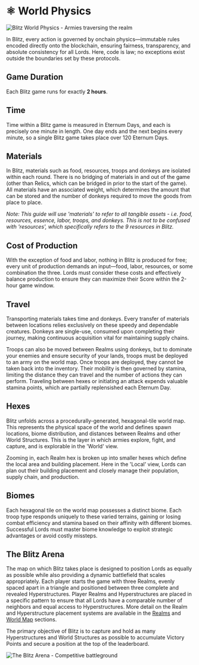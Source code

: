 
# ⚛️ World Physics

<img
  src="/images/covers/blitz-world-physics.png"
  alt="Blitz World Physics - Armies traversing the realm"
  className="w-full rounded-lg my-6"
/>

In Blitz, every action is governed by onchain physics—immutable rules encoded directly onto the blockchain, ensuring
fairness, transparency, and absolute consistency for all Lords. Here, code is law; no exceptions exist outside the
boundaries set by these protocols.

## Game Duration

Each Blitz game runs for exactly **2 hours**.

## Time

Time within a Blitz game is measured in Eternum Days, and each is precisely one minute in length. One day ends and the
next begins every minute, so a single Blitz game takes place over 120 Eternum Days.

## Materials

In Blitz, materials such as food, resources, troops and donkeys are isolated within each round. There is no bridging of
materials in and out of the game (other than Relics, which can be bridged in prior to the start of the game). All
materials have an associated weight, which determines the amount that can be stored and the number of donkeys required
to move the goods from place to place.

_Note: This guide will use 'materials' to refer to all tangible assets - i.e. food, resources, essence, labor,
troops, and donkeys. This is not to be confused with 'resources', which specifically refers to the 9 resources in
Blitz._

## Cost of Production

With the exception of food and labor, nothing in Blitz is produced for free; every unit of production demands an input—food,
labor, resources, or some combination the three. Lords must consider these costs and effectively balance production to
ensure they can maximize their Score within the 2-hour game window.

## Travel

Transporting materials takes time and donkeys. Every transfer of materials between locations relies exclusively on these
speedy and dependable creatures. Donkeys are single-use, consumed upon completing their journey, making continuous
acquisition vital for maintaining supply chains.

Troops can also be moved between Realms using donkeys, but to dominate your enemies and ensure security of your lands,
troops must be deployed to an army on the world map. Once troops are deployed, they cannot be taken back into the
inventory. Their mobility is then governed by stamina, limiting the distance they can travel and the number of actions
they can perform. Traveling between hexes or initiating an attack expends valuable stamina points, which are partially
replensished each Eternum Day.

## Hexes

Blitz unfolds across a procedurally-generated, hexagonal-tile world map. This represents the physical space of the world
and defines spawn locations, biome distribution, and distances between Realms and other World Structures. This is the
layer in which armies explore, fight, and capture, and is explorable in the 'World' view.

Zooming in, each Realm hex is broken up into smaller hexes which define the local area and building placement. Here in
the 'Local' view, Lords can plan out their building placement and closely manage their population, supply chain, and
production.

## Biomes

Each hexagonal tile on the world map possesses a distinct biome. Each troop type responds uniquely to these varied
terrains, gaining or losing combat efficiency and stamina based on their affinity with different biomes. Successful
Lords must master biome knowledge to exploit strategic advantages or avoid costly missteps.

<Biomes />

## The Blitz Arena

The map on which Blitz takes place is designed to position Lords as equally as possible while also providing a dynamic
battlefield that scales appropriately. Each player starts the game with three Realms, evenly spaced apart in a triangle
and positioned between three complete and revealed Hyperstructures. Player Realms and Hyperstructures are placed in a
specific pattern to ensure that all Lords have a comparable number of neighbors and equal access to Hyperstructures.
More detail on the Realm and Hyperstructure placement systems are available in the [Realms](/blitz/realms/realm) and
[World Map](/blitz/worldmap-movement/worldmap) sections.

The primary objective of Blitz is to capture and hold as many Hyperstructures and World Structures as possible to
accumulate Victory Points and secure a position at the top of the leaderboard.

<img
  src="/images/covers/blitz-arena.png"
  alt="The Blitz Arena - Competitive battleground"
  className="w-full rounded-lg my-6"
/>
